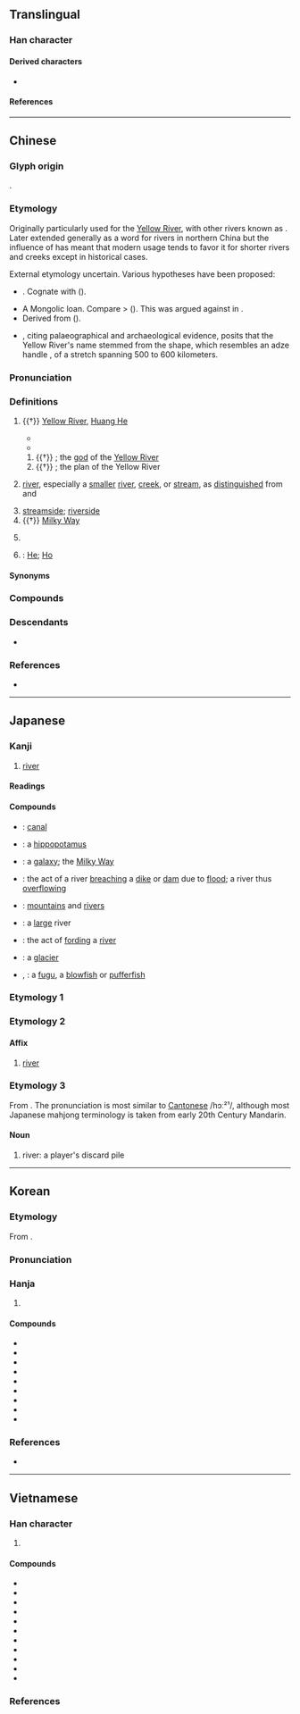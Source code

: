 {{character info}}
==Translingual==
{{stroke order|strokes=8}}

===Han character===
{{Han char|rn=85|rad=水|as=05|sn=8|four=31120|canj=EMNR|ids=⿰氵可}}

====Derived characters====
* {{l|mul|[[𪷹]], [[菏]]}}

====References====
{{Han ref|kx=0613.090|dkj=30890|dj=1006.080|hdz=31582.030|uh=6CB3}}

----

==Chinese==
{{zh-forms|alt=𢀎}}

===Glyph origin===
{{Han etyl}}
{{Han compound|水|alt1=氵|可|ls=psc|c1=s|c2=p|t1=water}}.

===Etymology===
Originally particularly used for the [[Yellow River]], with other rivers known as {{och-l|水}}. Later extended generally as a word for rivers in northern China but the influence of {{och-l|江|[[Yangtze]] [[river|River]]; [[river]] in [[southern]] [[China]]}} has meant that modern usage tends to favor it for shorter rivers and creeks except in historical cases.

External etymology uncertain. Various hypotheses have been proposed:
* {{der|zh|sit}}. Cognate with {{cog|bo|རྒལ||to cross, to traverse}} ({{zh-ref|Coblin, 1986}}).
* A Mongolic loan. Compare {{cog|xgn-pro|*gowl||river}} > {{cog|mn|ᠭᠣᠣᠯ||river}} ({{zh-ref|Norman and Mei, 1976}}). This was argued against in {{zh-ref|Zhang (1998)}}.
* Derived from {{och-l|湖|lake}} ({{zh-ref|Matisoff, 1995}}).
* {{zh-ref|Takashima (2012)}}, citing palaeographical and archaeological evidence, posits that the Yellow River's name stemmed from the shape, which resembles an adze handle {{och-l|柯}}, of a stretch spanning 500 to 600 kilometers.

===Pronunciation===
{{zh-pron
|m=hé
|m-s=ho2
|dg=хә1
|c=ho4
|c-t=
|g=ho2
|h=pfs=hò;gd=ho2
|j=he1
|mb=ǒ̤
|md=ò̤
|mn=ml,jj,zp,lk,sx,tp,yl,tn,kh,km,mg,hc,tc:hô/qz:hô͘/jj:ô
|mn_note=Jinjiang: ô - vernacular; hô - literary
|mn-t=ho5
|w=3hhu
|x=ho2
|mc=y
|oc=y
|ma=y
|ca=LL-Q9186-Justinrleung-河.wav
|cat=n,pn
}}

===Definitions===
{{zh-hanzi}}

# {{†}} [[Yellow River]], [[Huang He]]
#: {{zh-syn|黃河}}
#* {{zh-x|偃-鼠 飲 河{Hé}，不過 滿 腹。|Moles drink from the '''He [river]'''; yet cannot overfill their bellies|CL|ref=Zhuangzi}}
#* {{zh-x|何 謂 六-水？曰 河-水、赤-水、遼-水、黑-水、江-水、淮-水。|What are the six rivers called? They are named '''He River''', Red River, Liao River, Black River, Jiang River, and Huai River.|CL|ref=Huainanzi}}
## {{†}} {{lb|zh|Chinese mythology}} {{w|Hebo}}; the [[god]] of the [[Yellow River]]
## {{†}} {{lb|zh|Chinese mythology}} {{w|Yellow River Map|Yellow River's Map}}; the plan of the Yellow River {{gloss|mystic diagram said to have been supernaturally revealed}}
# {{lb|zh|by extension}} [[river]], especially a [[smaller]] [[river]], [[creek]], or [[stream]], as [[distinguish]]ed from {{zh-l|*江}} and {{zh-l|*川}} {{zh-mw|m:條}}
#: {{zh-x|河流|river}}
#: {{zh-x|小 河|small river, stream}}
# [[streamside]]; [[riverside]]
# {{†}} {{lb|zh|figurative}} [[Milky Way]]
# {{lb|zh|chiefly|Cantonese}} {{zh-short|河粉}}
#: {{zh-x|乾炒牛河{ho4-2}|beef chow fun|C}}
# {{surname|zh}}: [[He]]; [[Ho]]

====Synonyms====
{{zh-dial|沙河粉}}

===Compounds===
{{zh-der|河流|黄河|淮河|泰晤士河|密西西比河|三比西河|三河|三豕涉河|三豕渡河|亞馬孫河|伊犁河|俟河之清|信口開河|偃鼠飲河|先河|克魯倫河|內河|內流河|兩河流域|冥河|冰河|冰河作用|冰河公園|冰河時期|劍河|加倫河|北戴河|北河|北運河|半壁河山|南運河|印度河|口如懸河|口若懸河|呼蘭河|咫尺山河|喀布爾河|噴赤河|土拉河|基隆河|塔里木河|塞納河|墜入愛河|夏河縣|外流河|多瑙河|大好河山|大河|大河小說|大河文化|大淩河|大清河|大通河|大運河|大陸冰河|天河|天河配|奔井投河|奧得河|威悉河|媯河|子牙河|安陽河|密蘇里河|封河|尼羅河|山河|山河襟帶|巴拉圭河|巴河|布喀河|布格河|帶厲山河|帶河厲山|帶礪山河|帶礪河山|庫爾河|引河|御河|德拉瓦河|恆河|恆河平原|恆河沙數|愛河|憑河暴虎|懸河|懸河注水|懸河注火|懸河瀉水|投河逩井|抱痛西河|拔河|掌上河山|揮劍成河|擔雪填河|擲果河陽|攔河壩|放河燈|斡難河|明河|易北河|星河|星點河魨|昭披耶河|普渡河|暴虎馮河|曳落河|柳河東|柴達木河|桑乾河|梯河|楚河漢界|橘河|次成河|氣吞山河|氣壓山河|氣壯山河|氣壯河山|氣蓋山河|永定河|永浴愛河|江南河|江河日下|江河行地|汾河|沂河|沭河|河不出圖|河亶甲|河伯|河伯使者|河伯娶婦|河伯從事|河內|河務|河北|河北梆子|河南|河南墜子|河南梆子|河卵石|河口|河口港|河右|河圖|河圖洛書|河埠|河堤|河外星系|河套|河套平原|河套文化|河女之章|河山|河山帶礪|河岱|河岸|河嶽|河川|河川襲奪|河工|河市|河床|河底隧道|河廣|河患|河房|河撈|河曲智叟|河朔|河東|河東獅吼|河東獅子|河東集|河柳|河梁|河槽|河汊子|河汾|河汾門下|河沿|河泊所|河洛|河津|河海|河涸海乾|河清|河清海晏|河清難俟|河渠|河源|河溝|河漏|河漢|河漫灘|河潤|河濱|河灘|河燈|河狸|河畔|河神|河綿|河落海乾|河蚌|河蝦|河蟹|河西|河西走廊|河谷|河豚|河貝子|河身|河車|河運|河道|河道整治|河道總督|河邊|河間獻王|河間縣|河防|河陽|河陽衰鬢|河隄|河階|河面|河馬|河魚之患|河魚之疾|河魚腹疾|河鼓|沽河|沿河|波河|波河平原|泥船渡河|洋河|洧河|洪河|洮河|洳河|洵河|洺河|流血成河|海乾河盡|海拉爾河|海晏河清|海河|海沸河翻|涇河|淘河|淡水河|減水河|渡河|渡河香象|渦河|渭河|渭河盆地|渾河|湄公河|湄南河|滁河|滏陽河|滹沱河|漕河|漯河|潁河|潘河陽|濟河焚舟|濰河|瀋河|灃河|灤河|無定河|熱河|熱河省|熱河高原|琿春河|界河|當曲河|痛抱西河|白尼羅河|白河|白河水庫|白河縣|白狼河|白紹拉河|百二山河|睢河|礪山帶河|礪帶山河|秋河|科布多河|秦淮河|窩瓦河|約旦河|紅河|紫河車|絳河|綏芬河|羅亞爾河|肥河|臨河羨魚|色楞格河|苦河|萊因河|葉爾羌河|薩爾河|藍尼羅河|螃蟹過河|血流成河|衛河|表裡山河|被山帶河|襄河|襟山帶河|襲奪河|西河|西河之痛|西河大鼓|西河柳|言若懸河|言類懸河|護城河|負石赴河|賈人渡河|辰河戲|通天河|運河|過河卒子|過河抽板|過河拆橋|遼河|還我河山|邈若山河|鄂畢河|鄂諾河|銀河|銀河倒瀉|銀河座標|銀河清淺|銀河系|錦繡山河|錦繡河山|長河|開河|關河|阿姆河|陰河|隆河|隆河谷地|順口開河|頓河|額濟納河|飲河滿腹|飲馬河|香象渡河|馬士河|馮河|魯爾河|黃河|黃河清|黑河屯|楚瑪爾河|河間|索河|沱沱河|田二河|麻河|新河|南河|河西堡|府河|淅河|蔡河|岑河|詹河|紙廠河|小河口|街河市|南河頭|汊河|小溪河|剅河|董河|小河|河咀|勒拿河|熊河|石梁河|埠河|九渡河|朱河|汴河|兩河|魏河|楊河|陳河|陡河|龔河|戴河|漳河|馬河|夫子河|閻家河|鹽田河|三河口|福田河|雙河|淋山河|上巴河|河堤|老河口|清河|茨河|雷河|清明河|六兩河|程河|鴻雁河|洛河北|湯河|滾河|清河口|淳河|河溶|西流河|郭河|霧渡河|沙河口|新河口|聶家河|兩河口|梅家河|傍河|黃河路|華家河|夾河|河夾|黑河|浪河|鹽池河|涼水河|沙河|萬峪河|深河|李家河|長潭河|太陽河|沿渡河|三堆河|潮水河|河街|廟河|務河|河底|下河堤|中河堤|上河堤|泉水河|赤溪河|平河|河魚|河堰|東河|焦山河|池河|陶家河|西湯河|北湯河|柳林河|百筧河|百丈河|沙壪河|通天河|格爾木河|哈德遜河}}

===Descendants===
* {{desc|wuh|xhe}}

===References===
* {{R:yue:Hanzi}}

{{zh-cat|Beginning|Water|Landforms}}

----

==Japanese==

===Kanji===
{{ja-kanji|grade=5|rs=水05}}

# [[river]]

====Readings====
{{ja-readings
|goon=が
|kanon=か
|kun=かわ-
|nanori=こ, こう}}

====Compounds====
{{der-top|Compounds}}
* {{ja-r|運%河|うん%が}}: [[canal]]
* {{ja-r|河%馬|か%ば}}: a [[hippopotamus]]
* {{ja-r|銀%河|ぎん%が}}: a [[galaxy]]; the [[Milky Way]]
* {{ja-r|決%河|けっ%か}}: the act of a river [[breach]]ing a [[dike]] or [[dam]] due to [[flood]]; a river thus [[overflow]]ing
* {{ja-r|山%河|さん%が}}: [[mountain]]s and [[river]]s
{{der-mid}}
* {{ja-r|大%河|たい%が}}: a [[large]] river
* {{ja-r|渡%河|と%か}}: the act of [[ford]]ing a [[river]]
* {{ja-r|氷%河|ひょう%が}}: a [[glacier]]
* {{ja-r|河豚|ふぐ}}, {{ja-r|河%豚|か%とん}}: a [[fugu]], a [[blowfish]] or [[pufferfish]]
{{der-bottom}}

===Etymology 1===
{{ja-kanjitab|かわ|yomi=k}}
{{ja-see|川}}

===Etymology 2===
{{ja-kanjitab|か|yomi=o}}

====Affix====
{{ja-pos|affix|か}}

# [[river]]

===Etymology 3===
{{ja-kanjitab|ホー|yomi=irr}}
From {{der|ja|zh|河}}. The pronunciation is most similar to [[Cantonese]] /hɔː²¹/, although most Japanese mahjong terminology is taken from early 20th Century Mandarin.

====Noun====
{{ja-noun|ホー|ホウ}}

# {{lb|ja|mahjong|sort=かわ}} river: a player's discard pile

----

==Korean==

===Etymology===
From {{der|ko|ltc|-}} {{ltc-l|河}}. 

{{collapse|
* {{hanja-dongguk|ᅘᅡᆼ|hha}}
* {{hanja-hunmong|하|ha|地理#상04B}}
|Historical readings
|bg=#FFFFFF}}

===Pronunciation===
{{ko-hanja-pron|하}}

===Hanja===
{{ko-hanja-search}}
{{ko-hanja|물|하}}

# {{hanja form of|하|[[river]]}}

====Compounds====
{{der-top3|Compounds}}
* {{ko-l|도하|渡河}}
* {{ko-l|빙하|氷河}}
* {{ko-l|운하|運河}}
* {{ko-l|하구|河口}}
* {{ko-l|하마|河馬}}
* {{ko-l|하천|河川}}
* {{ko-l|은하|銀河}}
* {{ko-l|은하수|銀河水}}
* {{ko-l|은하계|銀河系}}
{{der-bottom}}

===References===
* {{R:hanjadoc|5867}}

----

==Vietnamese==

===Han character===
{{vi-readings|rs=水05
|hanviet=hà-tdcndg;tdcntd;gdhn;bonet;genibrel
|phienthiet=寒歌 hàn ca
|nom=hà-tdcndg;tdcntd;bonet;taberd
}}

# {{han tu form of|hà|[[river]]}}

====Compounds====
{{der-top3|Compounds}}
* {{vi-l|河北|Hà Bắc}}
* {{vi-l|河馬|hà mã}}
* {{vi-l|河南|Hà Nam}}
* {{vi-l|河內|Hà Nội}}
* {{vi-l|河仙|Hà Tiên}}
* {{vi-l|河僊|Hà Tiên}}
* {{vi-l|北河|Bắc Hà}}
* {{vi-l|冰河|băng hà}}
* {{vi-l|南河|Nam Hà}}
* {{vi-l|銀河|Ngân Hà}}
* {{vi-l|天河|thiên hà}}
{{der-bottom}}

===References===
<references/>